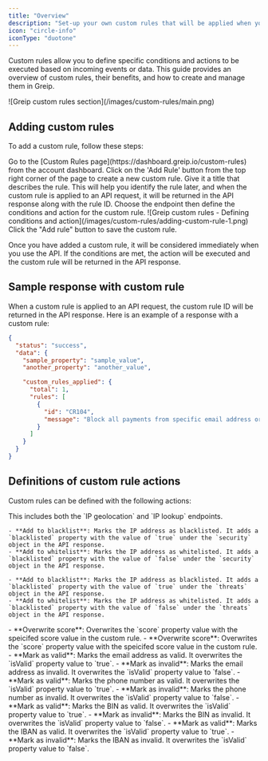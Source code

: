 ```yaml
---
title: "Overview"
description: "Set-up your own custom rules that will be applied when you use the API"
icon: "circle-info"
iconType: "duotone"
---
```


Custom rules allow you to define specific conditions and actions to be executed based on incoming events or data. This guide provides an overview of custom rules, their benefits, and how to create and manage them in Greip.

<Frame caption="Greip custom rules section">
  ![Greip custom rules section](/images/custom-rules/main.png)
</Frame>

## Adding custom rules

To add a custom rule, follow these steps:

<Steps>
  <Step title="First Step">
    Go to the [Custom Rules page](https://dashboard.greip.io/custom-rules) from
    the account dashboard.
  </Step>
  <Step title="Second Step">
    Click on the 'Add Rule' button from the top right corner of the page to
    create a new custom rule.
  </Step>
  <Step title="Third Step">
    Give it a title that describes the rule. This will help you identify the
    rule later, and when the custom rule is applied to an API request, it will
    be returned in the API response along with the rule ID.
  </Step>
  <Step title="Fourth Step">
    Choose the endpoint then define the conditions and action for the custom
    rule.
    <Frame caption="Defining conditions and action">
      ![Greip custom rules - Defining conditions and
      action](/images/custom-rules/adding-custom-rule-1.png)
    </Frame>
  </Step>
  <Step title="Fifth Step">
    Click the "Add rule" button to save the custom rule.
  </Step>
</Steps>

Once you have added a custom rule, it will be considered immediately when you use the API. If the conditions are met, the action will be executed and the custom rule will be returned in the API response.

## Sample response with custom rule

When a custom rule is applied to an API request, the custom rule ID will be returned in the API response. Here is an example of a response with a custom rule:

```json
{
  "status": "success",
  "data": {
    "sample_property": "sample_value",
    "another_property": "another_value",

    "custom_rules_applied": {
      "total": 1,
      "rules": [
        {
          "id": "CR104",
          "message": "Block all payments from specific email address or phone number"
        }
      ]
    }
  }
}
```

## Definitions of custom rule actions

Custom rules can be defined with the following actions:

<AccordionGroup>
  <Accordion title="IP geolocation">
    This includes both the `IP geolocation` and `IP lookup` endpoints.
    
    - **Add to blacklist**: Marks the IP address as blacklisted. It adds a `blacklisted` property with the value of `true` under the `security` object in the API response.
    - **Add to whitelist**: Marks the IP address as whitelisted. It adds a `blacklisted` property with the value of `false` under the `security` object in the API response.

  </Accordion>
  <Accordion title="IP reputation">

    - **Add to blacklist**: Marks the IP address as blacklisted. It adds a `blacklisted` property with the value of `true` under the `threats` object in the API response.
    - **Add to whitelist**: Marks the IP address as whitelisted. It adds a `blacklisted` property with the value of `false` under the `threats` object in the API response.

  </Accordion>
  <Accordion title="Payment fraud endpoint">
    - **Overwrite score**: Overwrites the `score` property value with the speicifed score value in the custom rule.
    
  </Accordion>
  <Accordion title="Email scoring endpoint">
    - **Overwrite score**: Overwrites the `score` property value with the speicifed score value in the custom rule.
    - **Mark as valid**: Marks the email address as valid. It overwrites the `isValid` property value to `true`.
    - **Mark as invalid**: Marks the email address as invalid. It overwrites the `isValid` property value to `false`.

  </Accordion>
  <Accordion title="Phone number scoring endpoint">
    - **Mark as valid**: Marks the phone number as valid. It overwrites the `isValid` property value to `true`.
    - **Mark as invalid**: Marks the phone number as invalid. It overwrites the `isValid` property value to `false`.

  </Accordion>
  <Accordion title="BIN lookup endpoint">
    - **Mark as valid**: Marks the BIN as valid. It overwrites the `isValid` property value to `true`.
    - **Mark as invalid**: Marks the BIN as invalid. It overwrites the `isValid` property value to `false`.

  </Accordion>
  <Accordion title="IBAN lookup endpoint">
    - **Mark as valid**: Marks the IBAN as valid. It overwrites the `isValid` property value to `true`.
    - **Mark as invalid**: Marks the IBAN as invalid. It overwrites the `isValid` property value to `false`.

  </Accordion>
</AccordionGroup>
